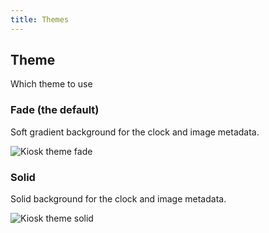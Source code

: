 ```yaml
---
title: Themes
---
```



## Theme

Which theme to use

<Settings
    config="theme"
    env="KIOSK_THEME"
    url="theme"
    value="fade | solid"
    defaultValue="fade"
/>

### Fade (the default)
Soft gradient background for the clock and image metadata.

![Kiosk theme fade](../../../assets/theme-fade.jpeg)

### Solid
Solid background for the clock and image metadata.

![Kiosk theme solid](../../../assets/theme-solid.jpeg)
